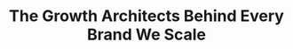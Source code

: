 ---
title: "The Growth Architects Behind Every Brand We Scale"
text: "Our team blends strategy, storytelling, and performance like no one else. Together, we turn bold ideas into measurable growth — and brands into benchmarks."
---